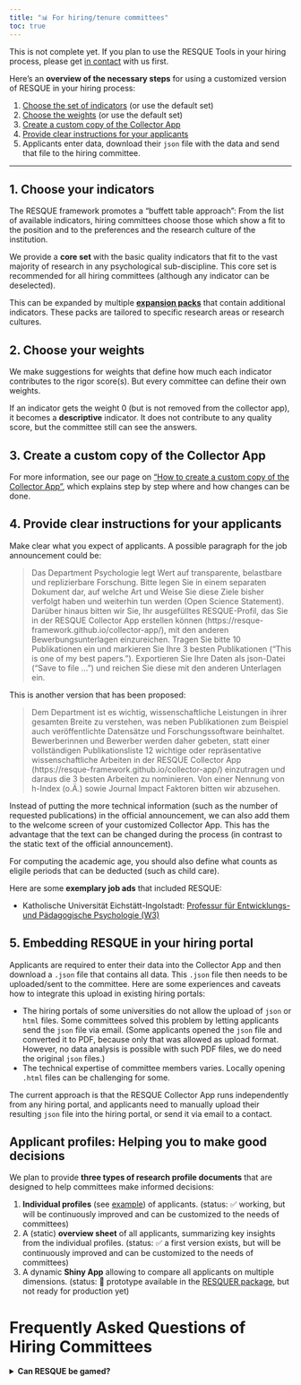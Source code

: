 ```yaml
---
title: "📊 For hiring/tenure committees"
toc: true
---
```


::: {.callout-warning}
This is not complete yet. If you plan to use the RESQUE Tools in your hiring process, please get [in contact](team.qmd) with us first.
:::

Here's an **overview of the necessary steps** for using a customized version of RESQUE in your hiring process:

1. [Choose the set of indicators](#choose-your-indicators) (or use the default set)
2. [Choose the weights](#choose-your-weights) (or use the default set)
3. [Create a custom copy of the Collector App](#create-a-custom-copy-of-the-collector-app)
4. [Provide clear instructions for your applicants](#provide-clear-instructions-for-your-applicants)
5. Applicants enter data, download their `json` file with the data and send that file to the hiring committee.

---

## 1. Choose your indicators
The RESQUE framework promotes a "buffett table approach": From the list of available indicators, hiring committees choose those which show a fit to the position and to the preferences and the research culture of the institution.

We provide a **core set** with the basic quality indicators that fit to the vast majority of research in any psychological sub-discipline. This core set is recommended for all hiring committees (although any indicator can be deselected).

This can be expanded by multiple **[expansion packs](tech_docs.qmd)** that contain additional indicators. These packs are tailored to specific research areas or research cultures.

## 2. Choose your weights

We make suggestions for weights that define how much each indicator contributes to the rigor score(s). But every committee can define their own weights.

If an indicator gets the weight 0 (but is not removed from the collector app), it becomes a **descriptive** indicator. It does not contribute to any quality score, but the committee still can see the answers.

## 3. Create a custom copy of the Collector App

For more information, see our page on ["How to create a custom copy of the Collector App"](https://github.com/RESQUE-Framework/collector-app/blob/main/How_to_fork.md), which explains step by step where and how changes can be done.


## 4. Provide clear instructions for your applicants

Make clear what you expect of applicants. A possible paragraph for the job announcement could be:

> Das Department Psychologie legt Wert auf transparente, belastbare und replizierbare Forschung. Bitte legen Sie in einem separaten Dokument dar, auf welche Art und Weise Sie diese Ziele bisher verfolgt haben und weiterhin tun werden (Open Science Statement). Darüber hinaus bitten wir Sie, Ihr ausgefülltes RESQUE-Profil, das Sie in der RESQUE Collector App erstellen können (https://resque-framework.github.io/collector-app/), mit den anderen Bewerbungsunterlagen einzureichen. Tragen Sie bitte 10 Publikationen ein und markieren Sie Ihre 3 besten Publikationen ("This is one of my best papers."). Exportieren Sie Ihre Daten als json-Datei ("Save to file …") und reichen Sie diese mit den anderen Unterlagen ein.

This is another version that has been proposed:

> Dem Department ist es wichtig, wissenschaftliche Leistungen in ihrer gesamten Breite zu verstehen, was neben Publikationen zum Beispiel auch veröffentlichte Datensätze und Forschungssoftware beinhaltet. Bewerberinnen und Bewerber werden daher gebeten, statt einer vollständigen Publikationsliste 12 wichtige oder repräsentative wissenschaftliche Arbeiten in der RESQUE Collector App (https://resque-framework.github.io/collector-app/) einzutragen und daraus die 3 besten Arbeiten zu nominieren. Von einer Nennung von h-Index (o.Ä.) sowie Journal Impact Faktoren bitten wir abzusehen.

Instead of putting the more technical information (such as the number of requested publications) in the official announcement, we can also add them to the welcome screen of your customized Collector App. This has the advantage that the text can be changed during the process (in contrast to the static text of the official announcement).

For computing the academic age, you should also define what counts as eligile periods that can be deducted (such as child care). 

Here are some **exemplary job ads** that included RESQUE:

- Katholische Universität Eichstätt-Ingolstadt: [Professur für Entwicklungs- und Pädagogische
Psychologie (W3)](includes/job_ads/W3_Eichstaett_EntwicklungPaedagogischePsy.pdf)

## 5. Embedding RESQUE in your hiring portal

Applicants are required to enter their data into the Collector App and then download a `.json` file that contains all data.
This `.json` file then needs to be uploaded/sent to the committee.
Here are some experiences and caveats how to integrate this upload in existing hiring portals:

- The hiring portals of some universities do not allow the upload of `json` or `html` files. Some committees solved this problem by letting applicants send the `json` file via email. (Some applicants opened the `json` file and converted it to PDF, because only that was allowed as upload format. However, no data analysis is possible with such PDF files, we do need the original `json` files.)
- The technical expertise of committee members varies. Locally opening `.html` files can be challenging for some.

The current approach is that the RESQUE Collector App runs independently from any hiring portal, and applicants need to manually upload their resulting `json` file into the hiring portal, or send it via email to a contact.

## Applicant profiles: Helping you to make good decisions

We plan to provide **three types of research profile documents** that are designed to help committees make informed decisions:

1. **Individual profiles** (see [example](/includes/demo_profile.html)) of applicants. (status: ✅ working, but will be continuously improved and can be customized to the needs of committees)
2. A (static) **overview sheet** of all applicants, summarizing key insights from the individual profiles. (status: ✅ a first version exists, but will be continuously improved and can be customized to the needs of committees)
3. A dynamic **Shiny App** allowing to compare all applicants on multiple dimensions. (status: 🔧 prototype available in the [RESQUER package](https://github.com/RESQUE-Framework/RESQUER), but not ready for production yet)



# Frequently Asked Questions of Hiring Committees

::: {.faq}


<details class="faq">
<summary><strong>Can RESQUE be gamed?</strong></summary>
Yes. Every evaluation system can and will be gamed (Goodhart's law). Here we present our considerations how we try to minimize the amount and impact of gaming RESQUE, and what you as a committee can to do mitigate and detect gaming:

TBD
</details>



:::

<!-- TODO

- cf. Lange et al.: Commit to weights and indicator sets when publishing the job ad; we recommend to publish the weights and indicators along with the ad.
- 
 -->
